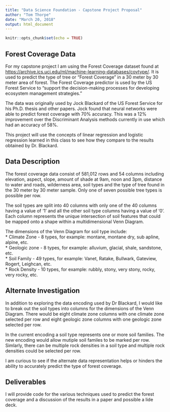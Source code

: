 ```yaml
---
title: "Data Science Foundation - Capstone Project Proposal"
author: "Tom Thorpe"
date: "March 20, 2018"
output: html_document
---
```


```r
knitr::opts_chunk$set(echo = TRUE)
```

## Forest Coverage Data

For my capstone project I am using the Forest Coverage dataset found at
<https://archive.ics.uci.edu/ml/machine-learning-databases/covtype/>. It is used to predict the type of tree or "Forest Coverage" in a 30 meter by 30 meter area of forest. The Forest Coverage predictor is used by the US Forest Service to "support the decision-making processes for developing ecosystem management strategies." 

The data was originally used by Jock Blackard of the US Forest Service for his Ph.D. thesis and other papers. Jock found that neural networks were able to predict forest coverage with 70% accuracy. This was a 12% improvement over the Discriminant Analysis methods currently in use which had an accuracy of 58%. 

This project will use the concepts of linear regression and logistic regression learned in this class to see how they compare to the results obtained by Dr. Blackard. 

## Data Description

The forest coverage data consist of 581,012 rows and 54 columns including elevation, aspect, slope, amount of shade at 9am, noon and 3pm, distance to water and roads, wilderness area, soil types and the type of tree found in the 30 meter by 30 meter sample. Only one of seven possible tree types is possible per row.

The soil types are split into 40 columns with only one of the 40 columns having a value of '1' and all the other soil type columns having a value of '0'. Each column represents the unique intersection of soil features that could be mapped onto a shape within a multidimensional Venn Diagram.

The dimensions of the Venn Diagram for soil type include:  
* Climate Zone - 8 types, for example: montane, montane dry, sub apline, alpine, etc.  
* Geologic zone - 8 types, for example: alluvium, glacial, shale, sandstone, etc.  
* Soil Family - 49 types, for example: Vanet, Ratake, Bullwark, Gateview, Rogert, Leighcan, etc.  
* Rock Density - 10 types, for example: rubbly, stony, very stony, rocky, very rocky, etc.  

## Alternate Investigation

In addition to exploring the data encoding used by Dr Blackard, I would like to break out the soil types into columns for the dimensions of the Venn Diagram. There would be eight climate zone columns with one climate zone selected per row and eight geologic zone columns with one geologic zone selected per row. 

In the current encoding a soil type represents one or more soil families. The new encoding would allow mutiple soil familes to be marked per row. Simlarly, there can be multiple rock densities in a soil type and multiple rock densities could be selected per row.

I am curious to see if the alternate data representation helps or hinders the ability to accurately predict the type of forest coverage.

## Deliverables

I will provide code for the various techniques used to predict the forest coverage and a discussion of the results in a paper and possible a lide deck.